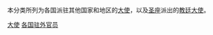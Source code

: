 {{Categories by country|nocat}}
{{Commons cat|Ambassadors by country of origin}}
本分类所列为各国派驻其他国家和地区的[[大使|大使]]，以及[[圣座|圣座]]派出的[[教廷大使|教廷大使]]。

[[Category:大使|]]
[[Category:各国驻外官员|]]